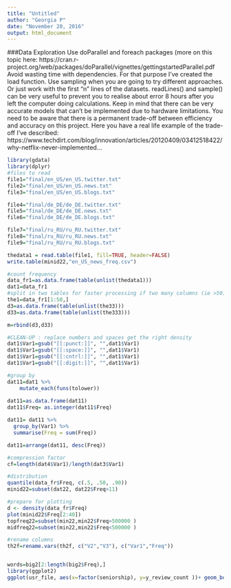 ```yaml
---
title: "Untitled"
author: "Georgia P"
date: "November 20, 2016"
output: html_document
---
```


###Data Exploration
Use doParallel and foreach packages (more on this topic here: https://cran.r-project.org/web/packages/doParallel/vignettes/gettingstartedParallel.pdf
Avoid wasting time with dependencies. For that purpose I've created the load function.
Use sampling when you are going to try different approaches. Or just work with the first "n" lines of the datasets. readLines() and sample() can be very useful to prevent you to realise about error 8 hours after you left the computer doing calculations.
Keep in mind that there can be very accurate models that can't be implemented due to hardware limitations. You need to be aware that there is a permanent trade-off between efficiency and accuracy on this project. 
Here you have a real life example of the trade-off I've described:
https://www.techdirt.com/blog/innovation/articles/20120409/03412518422/why-netflix-never-implemented...

```r

library(gdata)
library(dplyr)
#files to read
file1="final/en_US/en_US.twitter.txt"
file2="final/en_US/en_US.news.txt"
file3="final/en_US/en_US.blogs.txt"

file4="final/de_DE/de_DE.twitter.txt"
file5="final/de_DE/de_DE.news.txt"
file6="final/de_DE/de_DE.blogs.txt"

file7="final/ru_RU/ru_RU.twitter.txt"
file8="final/ru_RU/ru_RU.news.txt"
file9="final/ru_RU/ru_RU.blogs.txt"

thedata1 = read.table(file1, fill=TRUE, header=FALSE) 
write.table(minid22,"en_US_news_freq.csv")

#count frequency
data_fr1=as.data.frame(table(unlist(thedata1))) 
dat1=data_fr1
#split in two tables for faster processing if two many columns (ie >50)
the1=data_fr1[1:50,]
d3=as.data.frame(table(unlist(the33)))
d33=as.data.frame(table(unlist(the333)))

m=rbind(d3,d33)

#CLEAN-UP : replace numbers and spaces get the right density
dat1$Var1=gsub("[[:punct:]]", "",dat1$Var1)
dat1$Var1=gsub("[[:space:]]", "",dat1$Var1)
dat1$Var1=gsub("[[:cntrl:]]", "",dat1$Var1)
dat1$Var1=gsub("[[:digit:]]", "",dat1$Var1)

#group by 
dat11=dat1 %>% 
    mutate_each(funs(tolower))
  
dat11=as.data.frame(dat11) 
dat11$Freq= as.integer(dat11$Freq)

dat11= dat11 %>% 
  group_by(Var1) %>% 
  summarise(Freq = sum(Freq))

dat11=arrange(dat11, desc(Freq))

#compression factor
cf=length(dat4$Var1)/length(dat3$Var1)

#distribution
quantile(data_fr$Freq, c(.5, .50, .90)) 
minid22=subset(dat22, dat22$Freq>11)

#prepare for plotting
d <- density(data_fr$Freq)
plot(minid22$Freq[2:40])
topfreq22=subset(min22,min22$Freq>500000 )
midfreq22=subset(min22,min22$Freq<500000 )

#rename columns
th2f=rename.vars(th2f, c("V2","V3"), c("Var1","Freq"))


words=big2[2:length(big2$Freq),]
library(ggplot2)
ggplot(usr_file, aes(x=factor(seniorship), y=y_review_count ))+ geom_boxplot()




```

